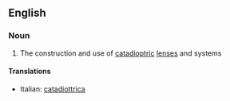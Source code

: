 ==English==

===Noun===
{{en-noun|-}}

#{{optics}} The construction and use of [[catadioptric]] [[lens]]es and systems

====Translations====
{{top}}
*Italian: [[catadiottrica]] {{f}}
{{mid}}

{{bottom}}